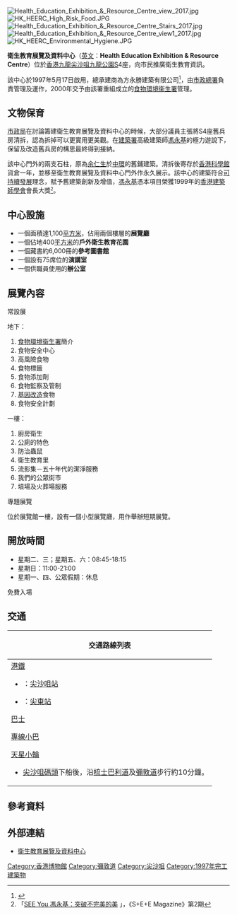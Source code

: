 {{Coord|22.2984|114.1715|display=title}}
{{Infobox Museum
 |name          = 衛生教育展覽及資料中心<br>Health Education Exhibition & Resource Centre
 |image         = HK_HealthEducationExhibition&ResourceCentre.JPG
 |imagesize     = 250
 |caption       = 
 |map_type      = 
 |map_caption   = 
 |latitude      = 22.2984
 |longitude     = 114.1715
 |established   = 1997年5月17日
 |dissolved     = 
 |location      = [[香港|香港]][[油尖旺區|油尖旺區]][[尖沙咀|尖沙咀]]
 |type          = 專題博物館
 |visitors      = 
 |director      = 曾潔瑜 女士高級衞生督察(衞生教育)  
 |curator       = 
 |publictransit = [[港鐵|港鐵]][[尖沙咀站|尖沙咀站]]
 |website       = [http://www.fehd.gov.hk/tc_chi/research_education/heerc/ 官方網站]
}}
[[File:Health_Education_Exhibition_&_Resource_Centre_view_2017.jpg|thumb]]
[[File:HK_HEERC_High_Risk_Food.JPG|thumb]]
[[File:Health_Education_Exhibition_&_Resource_Centre_Stairs_2017.jpg|thumb]]
[[File:Health_Education_Exhibition_&_Resource_Centre_view1_2017.jpg|thumb]]
[[File:HK_HEERC_Environmental_Hygiene.JPG|thumb]]

'''衛生教育展覽及資料中心'''（[[英文|英文]]：'''Health Education Exhibition & Resource Centre'''）位於[[香港|香港]][[九龍|九龍]][[尖沙咀|尖沙咀]][[九龍公園|九龍公園]]S4座，向市民推廣衛生教育資訊。

該中心於1997年5月17日啟用，總承建商為方永勝建築有限公司<ref>{{Cite web |url=http://www.fws.com.hk/project.php?page=1&list_id=87 |title=Kowloon Park |publisher=Fong Wing Shing |accessdate=2019-09-07 |language=en |archive-date=2016-12-21 |archive-url=https://web.archive.org/web/20161221231910/http://fws.com.hk/project.php?page=1&list_id=87 |dead-url=no }}</ref>，由[[市政總署|市政總署]]負責管理及運作，2000年交予由該署重組成立的[[食物環境衞生署|食物環境衞生署]]管理。

==文物保育==
[[市政局|市政局]]在討論籌建衛生教育展覽及資料中心的時候，大部分議員主張將S4座舊兵房清拆，認為拆掉可以更實用更美觀。在[[建築署|建築署]]高級建築師[[馮永基|馮永基]]的極力遊說下，保留及改造舊兵房的構思最終得到接納。

該中心門外的兩支石柱，原為[[余仁生|余仁生]]於[[中環|中環]]的舊鋪建築。清拆後寄存於[[香港科學館|香港科學館]]貨倉一年，並移至衛生教育展覽及資料中心門外作永久展示。該中心的建築符合[[可持續發展|可持續發展]]理念，賦予舊建築創新及增值，[[馮永基|馮永基]]憑本項目榮獲1999年的[[香港建築師學會|香港建築師學會]]會長大獎<small><ref name="a">「[http://www.project-see.net/magazine/issue02/html/08.html SEE You 馮永基：突破不完美的美] {{Wayback|url=http://www.project-see.net/magazine/issue02/html/08.html |date=20070524020719 }}」，《S+E+E Magazine》第2期</ref></small>。

==中心設施==
* 一個面積達1,100[[平方米|平方米]]，佔用兩個樓層的'''展覽廳'''
* 一個佔地400[[平方米|平方米]]的'''戶外衛生教育花園'''
* 一個藏書約6,000冊的'''參考圖書館'''
* 一個設有75席位的'''演講室'''
* 一個供職員使用的'''辦公室'''

==展覽內容==
;常設展
地下：
# [[食物環境衞生署|食物環境衞生署]]簡介
# 食物安全中心
# 高風險食物
# 食物標籤
# 食物添加劑
# 食物監察及管制
# [[基因改造|基因改造]]食物
# 食物安全計劃

一樓：
# 廚房衛生
# 公廁的特色
# 防治蟲鼠
# 衛生教育里
# 流影集－五十年代的潔淨服務
# 我們的公眾街市
# 墳場及火葬場服務

;專題展覽
位於展覽館一樓，設有一個小型展覽廳，用作舉辦短期展覽。

==開放時間==
* 星期二、三；星期五、六：08:45-18:15
* 星期日：11:00-21:00
* 星期一、四、公眾假期：休息

免費入場
<onlyinclude></onlyinclude>

==交通==
{| class="mw-collapsible mw-collapsed wikitable" style="background:white; margin: 0 auto; width: auto;"
! 交通路線列表
|-
|
;[[港鐵|港鐵]]
*{{港鐵路線標誌|TWL}}：[[尖沙咀站|尖沙咀站]]
*{{港鐵路線標誌|TML}}：[[尖東站|尖東站]]

;[[香港巴士|巴士]]
{{九龍新界巴士簡單列表|1|1A|2|6|7|8|9|13X|14X|26|35A|41A|81C|87D|98D|203C|208|213X|219X|234X|260X|268B|269B|270A|271|281A|296D}}
{{大嶼山巴士簡單列表|A21}}

;[[香港小巴|專線小巴]]
{{九龍專線小巴簡單列表|3|6|6C|77M|78}}

;[[天星小輪|天星小輪]]
*[[尖沙咀天星碼頭|尖沙咀碼頭]]下船後，沿[[梳士巴利道|梳士巴利道]]及[[彌敦道|彌敦道]]步行約10分鐘。
|}

==參考資料==
<div class="references-small">
<references />
</div>

==外部連結==
*[http://www.fehd.gov.hk/tc_chi/research_education/heerc/ 衛生教育展覽及資料中心] {{Wayback|url=http://www.fehd.gov.hk/tc_chi/research_education/heerc/ |date=20210228033029 }}

{{香港博物館}}

[[Category:香港博物館|Category:香港博物館]]
[[Category:彌敦道|Category:彌敦道]]
[[Category:尖沙咀|Category:尖沙咀]]
[[Category:1997年完工建築物|Category:1997年完工建築物]]